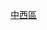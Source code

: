 {{Navbox
|name        = 香港中西區小巴路線列表
|title       = 以[[中西區 (香港)|中西區]]作總站或折返點小巴路線（以下為目的地區份）
|bodystyle   = background: #f9f9f9;
|liststyle   = text-align: left;%;
|groupstyle  = background: #ececec; text-align: center; width: 15%;;
|belowstyle  = text-align: center;;
|oddstyle    = background: #f9f9f9;
|evenstyle   = background: #f9f9f9;
|state       = collapsed
|group1      = [[港島區]]
|list1       = '''<往返[[中西區 (香港)|中西區]]內>''' [[香港島專線小巴1號線|1]] • [[香港島專線小巴1A線|1A]] • [[香港島專線小巴1號線|2]] • [[香港島專線小巴3號線|3／3A]] • [[香港島專線小巴9號線|9]] • [[香港島專線小巴12線|12／12S]] • [[香港島專線小巴13線|13]] • [[香港島專線小巴45A線|45A、45S]]<br>'''<往返[[東區 (香港)|東區]]>''' [[香港島專線小巴56線|56]]<br>'''<往返[[灣仔區]]>''' [[香港島專線小巴24M線|24A／24M]] • [[香港島專線小巴28線|28A]] • [[香港島專線小巴56線|56A／56B]]<br>'''<往返[[南區 (香港)|南區]]>''' • [[香港島專線小巴8號線|8／8X]] • [[香港島專線小巴22線|22／22S／22X]] • [[香港島專線小巴23線|23／23M]] • [[香港島專線小巴28線|28M]] • [[香港島專線小巴54、55線|54／54M／54S • 55]] • [[香港島專線小巴58、59線|58／58A／58M • 59]]
|category =
| color    = #ccccff
）</small>
| below  = 以上路線已全數加入[[長者及合資格殘疾人士公共交通票價優惠計劃]]
}}<noinclude>
[[Category:香港小巴路線模板|中西區]]
</noinclude>